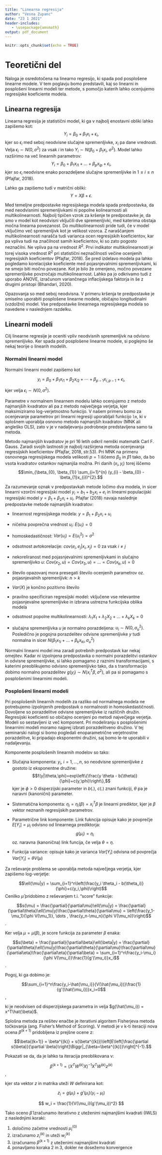 ```yaml
---
title: "Linearna regresija"
author: "Vesna Zupanc"
date: "23 1 2021"
header-includes:
   - \usepackage{amsmath}
output: pdf_document
---
```


```r
knitr::opts_chunk$set(echo = TRUE)
```

# Teoretični del

Naloga je osredotočena na linearno regresijo, ki spada pod posplošene linearne modele. V tem poglavju bomo predstavili, kaj so linearni in posplošeni linearni modeli ter metode, s pomočjo katerih lahko ocenjujemo regresijske koeficiente modela. 

## Linearna regresija

Linearna regresija je statistični model, ki ga v najbolj enostavni obliki lahko zapišemo kot:
$$Y_{i} = \beta_{0} + \beta_{1} x_{i} + \epsilon_{i},$$ kjer so $\epsilon_{i}$ med seboj neodvisne slučajne spremenljivke, $x_{i}$ pa dane vrednosti.
Velja $\epsilon_{i} \sim N(0, \sigma^{2})$ za vsak $i$ in tako $Y_{i} \sim N(\beta_{0} + \beta_{1}x_{i},\ \sigma^{2})$. Model lahko razširimo na več linearnih parametrov: $$Y_{i} = \beta_{0} + \beta_{1} x_{i1} + \dots +\beta_{p} x_{ip} + \epsilon_{i},$$ kjer so $\epsilon_{i}$ neodvisne enako porazdeljene slučajne spremenljivke in $1\leq i\leq n$ (Pfajfar, 2018).

Lahko ga zapišemo tudi v matrični obliki: $$Y = X \beta + \epsilon.$$

Med temeljne predpostavke regresijskega modela spada predpostavka, da med neodvisnimi spremenljivkami ni popolne kolinearnosti ali multikolinearnosti. Najbolj tipičen vzrok za kršenje te predpostavke je, da smo v model kot neodvisni vključili dve spremenljivki, med katerima obstaja močna linearna povezanost. Do multikolinearnosti pride tudi, če v model vključimo več spremenljivk kot je velikost vzorca. Z naraščanjem multikolinearnosti narašča tudi varianca ocen regresijskih koeficientov, kar pa vpliva tudi na značilnost samih koeficientov, ki so zato pogosto neznačilni. Ne vpliva pa na vrednost $R^2$. Prvi indikator multikolinearnosti je torej visoka vrednost $R^2$ pri statistični neznačilnosti večine ocenjenih regresijskih koeficientov (Pfajfar, 2018).
Še pred izdelavo modela pa lahko pogledamo korelacijske koeficiente med pojasnjevalnimi spremenljivkami, ki ne smejo biti močno povezane. Kot je bilo že omenjeno, močno povezane spremenljivke povzročajo multikolinearnost. Lahko pa jo odkrivamo tudi z uporabo ANOVE, izračunom variančnega inflacijskega faktorja in še z drugimi pristopi (Bhandari, 2020). 

Opazovanja so med seboj neodvisna. V primeru kršenja te predpostavke je smiselno uporabiti posplošene linearne modele, običajno longitudinalni (vzdolžni) model.
Vse predpostavke linearnega regresijskega modela so navedene v naslednjem razdelku.

## Linearni modeli

Cilj linearne regresije je oceniti vpliv neodvisnih spremenljivk na odvisno spremenljivko. Ker spada pod posplošene linearne modele, si poglejmo še nekaj teorije o linearih modelih.

### Normalni linearni model

Normalni linearni model zapišemo kot

$$y_i = \beta_0 + \beta_1x_{i1} + \beta_2x_{i2} + \cdots + \beta_{p-1}x_{i,p-1} + \epsilon_i,$$

kjer velja $\epsilon_i\sim N(0,\sigma^2)$.

Parametre v normalnem linearnem modelu lahko ocenjujemo z metodo najmanjših kvadratov ali pa z metodo največjega verjetja, kjer maksimiziramo log-verjetnostno funkcijo.
V našem primeru bomo za ocenjevanje parametrov pri linearni regresiji uporabljali funkcijo `lm`, ki v splošnem uporablja osnovno metodo najmanjših kvadratov (MNK ali angleško OLS), zato v je v nadaljevanju podrobneje predstavljena samo ta metoda.

Metodo najmanjših kvadratov je pri 16 letih odkril nemški matematik Carl F. Gauss. Zaradi svojih lastnosti je najbolj razširjena metoda ocenjevanja regresijskih koeficientov 
(Pfajfar, 2018, str.53).
Pri MNK na primeru osnovnega regresijskega modela velikosti $p=1$ iščemo $\beta_{0}$ in $\beta{1}$ tako, da bo vsota kvadratov ostankov najmanjša možna. Pri danih $(x_{i}, y_{i})$ torej iščemo $$\min_{\beta_{0}, \beta_{1}} \sum_{i=1}^{n} (y_{i} - \beta_{0} - \beta_{1}x_{i})^{2}.$$

Za razumevanje oznak v predpostavkah metode ločimo dva modela, in sicer linearni vzorčni regresijski model $y_i=b_1+b_2x_i+e_i$ in linearni populacijski regresijski model $y=\beta_1+\beta_2x_i+u_i$.
Pfajfar (2018) navaja naslednje predpostavke metode najmanjših kvadratov:

- linearnost regresijskega modela: $y=\beta_1+\beta_2x_i+u_i$

- ničelna povprečna vrednost $u_i$: $E(u_i)=0$

- homoskedastičnost: $Var(u_i)=E(u_i^2)=\sigma^2$

- odsotnost avtokorelacije: $cov(e_i, e_j|x_i, x_j)=0$ za vsak $i\ne j$

- nekoreliranost med pojasnjevalnimi spremenljivkami in slučajno spremenljivko $u$: $Cov(x_2,u)=Cov(x_3,u)=...=Cov(x_k,u)=0$

- število opazovanj mora presegati število ocenjenih parametrov oz. pojasnjevalnih spremenljivk: $n>k$

- $Var(X)$ je končno pozitivno število

- pravilno specificiran regresijski model: vključene vse relevantne pojasnjevalne spremenljivke in izbrana ustrezna funkcijska oblika modela

- odsotnost popolne multikolinearnosti: $\lambda_1X_1+\lambda_2X_2+...+\lambda_kX_k=0$

- slučajna spremenljivka $u$ je normalno porazdeljena: $u_i \sim N(0,\sigma_u^2)$.
Posledično je pogojna porazdelitev odvisne spremenljivke $y$ tudi normalna in sicer $N(\beta_1x_{1i}+...+\beta_kx_{ki},\sigma_u^2)$

Normalni linearni model ima zaradi potrebnih predpostavk kar nekaj omejitev. Kadar ni izpolnjena predpostavka o normalni porazdelitvi ostankov in odvisne spremenljivke, si lahko pomagamo z raznimi transformacijami, s katerimi preoblikujemo odvisno spremenljivko tako, da s transformacijo dobimo normalno porazdelitev $g(y_i)\sim N(x_i^T\beta,\sigma^2)$, ali pa si pomagamo s posplošenimi linearnimi modeli.

### Posplošeni linearni modeli

Pri posplošenih linearnih modelih za razliko od normalnega modela ne potrebujemo izpolnjenih predpostavk o normalnosti in homoskedastičnosti. Dovoljene so porazdelitve odvisne spremenljivke iz različnih družin. Regresijski koeficienti so običajno ocenjeni po metodi največjega verjetja. Modeli so sestavljeni iz več komponent. Pri modeliranju s posplošenimi linearnimi modeli moramo najprej izbrati porazdelitveno družino. V tej seminarski nalogi si bomo pogledali enoparametrične verjetnostne porazdelitve, ki pripadajo eksponentni družini, saj bomo le-te uporabili v nadaljevanju. 

Komponente posplošenih linearnih modelov so tako:

- Slučajna komponenta: $y_i$, $i=1,\dots,n$, so neodvisne spremenljivke z gostoto iz eksponentne družine: $$f(y|\theta,\phi)=exp\left\{\frac{y \theta - b(\theta)}{\phi}+c(y,\phi)\right\},$$ kjer je $\phi>0$ disperzijski parameter in $b(.)$, $c(.)$ znani funkciji, $\theta$ pa je naravni (kanonični) parameter. 

- Sistematična komponenta: $\eta_i=\eta_i(\beta) = x_i^T\beta$ je linearni prediktor, kjer je $\beta$ vektor neznanih regresijskih parametrov. 

- Parametrične link komponente: Link fukncija opisuje kako je povprečje $E[Y_i] = \mu_i$ odvisno od linearnega prediktorja: $$g(\mu_i) = \eta_i$$ oz. naravna (kanonična) link funcija, če velja $\theta=\eta$. 

- Funkcija variance: opisuje kako je varianca $Var[Y_i]$ odvisna od povprečja $Var[Y_i] = \theta V(\mu)$

Za reševanje problema se uporablja metoda največjega verjetja, kjer zapišemo log-verjetje:

$$\ell(\mu|y) = \sum_{i=1}^n\left(\frac{y_i \theta_i - b(\theta_i)}{\phi}+c(y_i,\phi)\right)$$
Cenilko $\hat{\mu}$ pridobimo z reševanjem t.i. "score" funkcije:

$$s(\mu) = \frac{\partial}{\partial\mu}\ell(\mu|y) = \frac{\partial}{\partial\theta}\ell(\mu|y)\frac{\partial\theta}{\partial\mu} = \left(\frac{y_1-\mu_1}{\phi V(\mu_1)}, \dots , \frac{y_n-\mu_n}{\phi V(\mu_n)}\right)$$.

Ker velja $\mu = \mu(\beta)$, je score funkcija za parameter $\beta$ enaka:

$$s(\beta) = \frac{\partial}{\partial\beta}\ell(\beta|y) = \frac{\partial}{\partial\theta}\ell(\mu|y)\frac{\partial\theta}{\partial\mu}\frac{\partial\mu}{\partial\eta}\frac{\partial\eta}{\partial\beta} = \sum_{i=1}^n\frac{y_i-\mu_i}{\phi V(\mu_i)}\frac{1}{g'(\mu_i)}x_i$$.

Pogoj, ki ga dobimo je:

$$\sum_{i=1}^n\frac{y_i-\hat{\mu_i}}{V(\hat{\mu_i})}\frac{1}{g'(\hat{\mu_i})}x_i=0$$,

ki je neodvisen od disperzijskega parametra in velja $g(\hat{\mu_i}) = x^T\hat{\beta}$. 

Splošna metoda za rešitev enačbe je iterativni algoritem Fisherjeva metoda točkovanja (ang. Fisher’s Method of Scoring). V metodi je v k-ti iteraciji nova ocena $\beta^{(k+1)}$ pridobljena iz prejšne ocene z:

$$\beta{(k+1)} = \beta^{(k)} + s(\beta^{(k)})\left[E\left[\frac{\partial s(\beta)}{\partial \beta}\right]\Biggr|_{\beta=\beta^{(k)}}\right]^{-1}.$$

Pokazati se da, da je lahko ta iteracija preoblikovana v:

$$\beta^{(k+1)} = (X^TW^{(k)}X)^{-1}X^TW^{(k)}z^{(k)}$$,

kjer sta vektor $z$ in matrika uteži $W$ definirana kot:


$$
z_i = g(\mu_i) + g'(\mu_i)(y_i - \mu_i) 
$$

$$
w_i = \frac{1}{V(\mu_i)(g'(\mu_i))^2}
$$


Tako oceno $\hat{\beta}$ izračunamo iterativno z uteženimi najmanjšimi kvadrati (IWLS) z naslednjimi koraki:

1. določimo začetne vrednosti $\mu_i^{(0)}$
2. izračunamo $z_i^{(k)}$ in uteži $w_i^{(k)}$
3. izračunamo $\beta^{(k+1)}$ z uteženimi najmanjšimi kvadrati
4. ponavljamo koraka $2$ in $3$, dokler ne dosežemo konvergence
